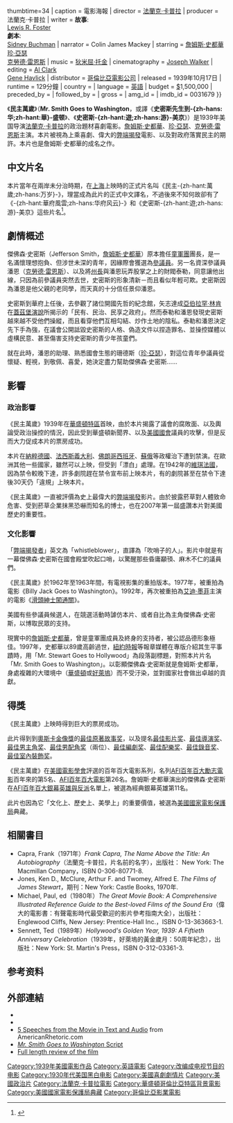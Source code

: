 {{noteTA
|T=zh-cn:史密斯先生到华盛顿; zh-tw:華府風雲; zh-hk:民主萬歲;
|1=zh-hk:史密夫; zh-hans:史密斯; zh-tw:史密斯;
|2=zh-cn:史密斯先生到华盛顿; zh-tw:華府風雲; zh-hk:民主萬歲;
|G1=Movie
|G2=Show
}}

{{Infobox Film
| name           = 民主萬歲
| original_name  = Mr. Smith Goes to Washington
| image          =Mr. Smith Goes to Washington trailer (1939).webm{{!}}thumbtime=34
| caption        = 電影海報
| director       = [[法蘭克·卡普拉|法蘭克·卡普拉]]
| producer       = 法蘭克·卡普拉
| writer         = '''故事''': <br />[[Lewis_R._Foster|Lewis R. Foster]] <br />'''劇本''': <br />[[Sidney_Buchman|Sidney Buchman]]
| narrator       = Colin James Mackey
| starring       = [[詹姆斯·史都華|詹姆斯·史都華]] <br />[[珍·亞瑟|珍·亞瑟]] <br />[[克勞德·雷恩斯|克勞德·雷恩斯]]
| music          = [[狄米屈·托金|狄米屈·托金]]
| cinematography = [[Joseph_Walker|Joseph Walker]]
| editing        = [[Al_Clark_(film_editor)|Al Clark]] <br />[[Gene_Havlick|Gene Havlick]]
| distributor    = [[哥倫比亞電影公司|哥倫比亞電影公司]]
| released       = {{flagicon|USA}} 1939年10月17日 
| runtime        = 129分鐘
| country        = {{USA}} 
| language       = [[英語|英語]]
| budget         = [[美元|$]]1,500,000
| preceded_by    = 
| followed_by    = 
| gross          = 
| amg_id         = 
| imdb_id        = 0031679
}}

《'''民主萬歲'''》（'''Mr. Smith Goes to Washington'''，或譯《'''史密斯先生到-{zh-hans:华;zh-hant:華}-盛顿'''》、《'''史密斯-{zh-hant:遊;zh-hans:游}-美京'''》）是1939年美国导演[[法蘭克·卡普拉|法蘭克·卡普拉]]的政治題材喜劇電影。[[詹姆斯·史都華|詹姆斯·史都華]]、[[珍·亞瑟|珍·亞瑟]]、[[克勞德·雷恩斯|克勞德·雷恩斯]]主演。本片被視為上乘喜劇、偉大的[[吹哨人|弊端揭發]]電影、以及對政府落實民主的期許。本片也是詹姆斯·史都華的成名之作。

== 中文片名 ==
本片當年在兩岸未分治時期，在[[上海|上海]]上映時的正式片名叫《民主-{zh-hant:萬歲;zh-hans:万岁}-》，理當成為此片的正式中文譯名，不過後來不知何故卻有了《-{zh-hant:華府風雲;zh-hans:华府风云}-》和《史密斯-{zh-hant:遊;zh-hans:游}-美京》這些片名<ref>{{Cite web |url=http://blog.udn.com/dicksu0532/10656680 |title=《民主萬歲》的原始片名 |access-date=2017-03-31 |archive-date=2020-08-20 |archive-url=https://web.archive.org/web/20200820201241/http://blog.udn.com/dicksu0532/10656680 |dead-url=no }}</ref>。

== 劇情概述 ==
傑佛森·史密斯（Jefferson Smith，[[詹姆斯·史都華|詹姆斯·史都華]]）原本擔任[[童軍|童軍團]]團長，是一名滿懷理想抱負、但涉世未深的青年，因緣際會獲選為[[參議員|參議員]]。另一名資深參議員潘恩（[[克勞德·雷恩斯|克勞德·雷恩斯]]）、以及將[[州長|州長]]與潘恩玩弄股掌之上的財閥泰勒，同意讓他出線，只因為前參議員突然去世，史密斯的形象清新－而且看似年輕可欺。史密斯因為潘恩是他父親的老同學，而天真的十分信任景仰潘恩。

史密斯到華府上任後，去參觀了諸位開國先哲的紀念館，矢志達成[[亞伯拉罕·林肯|亞伯拉罕·林肯]]在[[蓋茲堡演說|蓋茲堡演說]]所揭示的「民有、民治、民享之政府」。然而泰勒和潘恩發現史密斯越來越不受他們操縱，而且看穿他們互相勾結、炒作土地的陰私。泰勒和潘恩決定先下手為強，在議會公開詆毀史密斯的人格、偽造文件以捏造罪名、並操控媒體以虛構民意、甚至傷害支持史密斯的青少年孩童們。

就在此時，潘恩的助理、熟悉國會生態的珊德斯（[[珍·亞瑟|珍·亞瑟]]），對這位青年參議員從懷疑、輕視，到敬佩、喜愛，她決定盡力幫助傑佛森·史密斯……

== 影響 ==
=== 政治影響 ===
《民主萬歲》1939年在[[華盛頓特區|華盛頓特區]]首映，由於本片揭露了議會的腐敗面、以及輿論受政治操控的情況，因此受到華盛頓新聞界、以及[[美國國會|美國國會]]議員的攻擊，但是反而大力促成本片的票房成功。

本片在[[納粹德國|納粹德國]]、[[法西斯主義|法西斯義大利]]、[[西班牙佛朗哥統治時期|佛朗哥西班牙]]、[[蘇俄|蘇俄]]等政權治下遭到禁演。在歐洲其他一些國家，雖然可以上映，但受到「漂白」處理。在1942年的[[維琪法國|維琪法國]]，因為禁令較晚下達，許多劇院趕在禁令宣布前上映本片，有的劇院甚至在禁令下達後30天仍「違規」上映本片。

《民主萬歲》一直被評價為史上最偉大的[[吹哨人|弊端揭發]]影片。由於披露菸草對人體致命危害、受到菸草企業抹黑恐嚇而知名的{{link-en|傑佛瑞·魏根|Jeffrey Wigand}}博士，也在2007年第一屆{{link-en|華盛頓弊端揭發週|Whistleblower Week in Washington}}盛讚本片對美國歷史的重要性。

=== 文化影響 ===
「[[吹哨人|弊端揭發者]]」英文為「whistleblower」，直譯為「吹哨子的人」。影片中就是有一幕傑佛森·史密斯在國會殿堂吹起口哨，以驚醒那些昏庸顢頇、麻木不仁的議員們。

《民主萬歲》於1962年至1963年間，有電視影集的重拍版本。1977年，被重拍為電影《Billy Jack Goes to Washington》。1992年，再次被重拍為[[艾迪·墨菲|艾迪·墨菲]]主演的電影《[[滑頭紳士闖通關|滑頭紳士闖通關]]》。

美國有些參議員候選人，在競選活動時謔仿本片、或者自比為主角傑佛森·史密斯，以博取民眾的支持。

現實中的[[詹姆斯·史都華|詹姆斯·史都華]]，曾是童軍團成員及終身的支持者，被公認品德形象極佳。1997年，史都華以89歲高齡過世，[[紐約時報|紐約時報]]等報章媒體在專版介紹其生平事蹟時，用「Mr. Stewart Goes to Hollywood」為段落副標題，對照本片片名「Mr. Smith Goes to Washington」。以彰顯傑佛森·史密斯就是詹姆斯·史都華，身處複雜的大環境中（[[華盛頓特區|華盛頓]]或[[好萊塢|好萊塢]]）而不受汙染，並對國家社會做出卓越的貢獻。

== 得獎 ==
《民主萬歲》上映時得到巨大的票房成功。

此片得到到[[奧斯卡金像獎|奧斯卡金像獎]]的[[奥斯卡最佳原著故事奖|最佳原著故事奖]]，以及提名[[奥斯卡最佳影片奖|最佳影片奖]]、[[奥斯卡最佳導演奖|最佳導演奖]]、[[奥斯卡最佳男主角奖|最佳男主角奖]]、[[奥斯卡最佳男配角奖|最佳男配角奖]]（兩位）、[[奥斯卡最佳編劇奖|最佳編劇奖]]、[[奧斯卡最佳配樂奖|最佳配樂奖]]、[[奧斯卡最佳錄音奖|最佳錄音奖]]、[[奧斯卡最佳室內裝飾奖|最佳室內裝飾奖]]。

《民主萬歲》在[[美國電影學會|美國電影學會]]評選的百年百大電影系列，名列[[AFI百年百大勵志電影|AFI百年百大勵志電影]]百年來的第5名、[[AFI百年百大電影|AFI百年百大電影]]第26名。詹姆斯·史都華演出的傑佛森·史密斯在[[AFI百年百大英雄與反派|AFI百年百大銀幕英雄與反派]]名單上，被選為經典銀幕英雄第11名。

此片也因為它「文化上、歷史上、美學上」的重要價值，被選為[[美國國家電影保護局|美國國家電影保護局]]典藏。

== 相關書目 ==
* Capra, Frank（1971年）''Frank Capra, The Name Above the Title: An Autobiography''（法蘭克·卡普拉，片名前的名字），出版社： New York: The Macmillan Company，ISBN 0-306-80771-8.
* Jones, Ken D., McClure, Arthur F. and Twomey, Alfred E. ''The Films of James Stewart''，期刊：New York: Castle Books, 1970年.
* Michael, Paul, ed（1980年）''The Great Movie Book: A Comprehensive Illustrated Reference Guide to the Best-loved Films of the Sound Era''（偉大的電影書：有聲電影時代最受歡迎的影片參考指南大全），出版社：Englewood Cliffs, New Jersey: Prentice-Hall Inc.，ISBN 0-13-363663-1.
* Sennett, Ted（1989年）''Hollywood's Golden Year, 1939: A Fiftieth Anniversary Celebration''（1939年，好萊塢的黃金歲月：50周年紀念），出版社：New York: St. Martin's Press，ISBN 0-312-03361-3.

== 参考资料 ==
{{reflist|2}}

== 外部連結 ==
{{wikiquote}}
{{commonscat|Mr. Smith Goes to Washington (film)|民主萬歲|en}}
*{{imdb title|id=0031679|title=民主萬歲}}
*{{tcmdb title|id=3771|title=民主萬歲}}
* [https://www.americanrhetoric.com/moviespeeches.htm 5 Speeches from the Movie in Text and Audio]{{Wayback|url=https://www.americanrhetoric.com/moviespeeches.htm |date=20190322182414 }} from AmericanRhetoric.com
* [https://web.archive.org/web/20060904174406/http://home.online.no/~bhundlan/scripts/MrSmithGoesToWashington.txt ''Mr. Smith Goes to Washington'' Script]
* [http://www.filmsite.org/mrsm.html Full length review of the film]{{Wayback|url=http://www.filmsite.org/mrsm.html |date=20131021150811 }}

{{DEFAULTSORT:Mr. Smith Goes to Washington}}
[[Category:1939年美國電影作品|Category:1939年美國電影作品]]
[[Category:英語電影|Category:英語電影]]
[[Category:改编成电视节目的电影|Category:改编成电视节目的电影]]
[[Category:1930年代美国黑白电影|Category:1930年代美国黑白电影]]
[[Category:美國喜劇劇情片|Category:美國喜劇劇情片]]
[[Category:美國政治片|Category:美國政治片]]
[[Category:法蘭克·卡普拉電影|Category:法蘭克·卡普拉電影]]
[[Category:華盛頓哥倫比亞特區背景電影|Category:華盛頓哥倫比亞特區背景電影]]
[[Category:美國國家電影保護局典藏|Category:美國國家電影保護局典藏]]
[[Category:哥倫比亞影業電影|Category:哥倫比亞影業電影]]